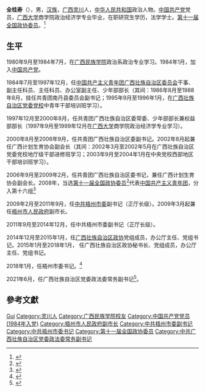 {{Infobox Ambassador
|name= 全桂寿
|birth_date = {{birth year and age|1964|03}}
|birth_place = {{CHN}}[[广西|广西]][[灵川|灵川]]
|alma_mater = [[广西大学|广西大学]]
|ethnicity=[[汉族|汉族]]
|party = {{CPC}}
}}

'''全桂寿'''（{{bd|1964年|3月|}}），男，[[汉族|汉族]]，[[广西|广西]][[灵川|灵川]]人，[[中华人民共和国|中华人民共和国]]政治人物。[[中国共产党|中国共产党]]党员，[[广西大学|广西大学]]商学院政治经济学专业毕业，在职研究生学历，法学学士。[[第十一届全国政协委员|第十一届全国政协委员]]。<ref>{{Cite web|title=全桂寿|url=http://ldzl.people.com.cn/dfzlk/front/personPage18737.htm|accessdate=2020-07-23|work=人民网 地方领导资料库|archive-date=2018-02-09|archive-url=https://web.archive.org/web/20180209003052/http://ldzl.people.com.cn/dfzlk/front/personPage18737.htm|dead-url=no}}</ref>

== 生平 ==
1980年9月至1984年7月，在[[广西民族大学|广西民族学院]]政治系政治专业学习。1984年1月，加入[[中国共产党|中国共产党]]。

1984年7月至1997年12月，任[[中国共产主义青年团广西壮族自治区委员会|中国共产主义青年团广西壮族自治区委员会]]干事、副主任科员、主任科员、办公室副主任、少年部部长（其间：1986年8月至1988年8月，挂任共青团南丹县委员会副书记；1995年9月至1996年1月，在[[广西壮族自治区党委党校|广西壮族自治区党委党校]]中青年干部培训班学习）。

1997年12月至2000年8月，任共青团广西壮族自治区委常委、少年部部长兼权益部部长（1997年9月至1999年12月在[[广西大学|广西大学]]商学院政治经济学专业学习）。

2000年8月至2006年9月，任共青团广西壮族自治区委副书记。2002年8月起兼任广西计划生育协会副会长（其间：2002年3月至2002年5月在广西壮族自治区党委党校地厅级干部进修班学习；2003年9月至2004年1月在中央党校西部地区干部培训班学习）。

2006年9月至2009年2月，任共青团广西壮族自治区委书记，兼任广西计划生育协会副会长。2008年，当选[[中国人民政治协商会议第十一届全国委员会委员名单|第十一届全国政协委员]]<ref>{{Cite web|title=政协第十一届全国委员会各专门委员会委员名单|url=http://www.cppcc.gov.cn/2011/09/26/ARTI1317034754842582.shtml|accessdate=2020-07-23|work=中国政协网|archive-date=2020-07-23|archive-url=https://web.archive.org/web/20200723125101/http://www.cppcc.gov.cn/2011/09/26/ARTI1317034754842582.shtml|dead-url=no}}</ref>代表[[中国共产主义青年团|中国共产主义青年团]]，分入第十六组<ref>{{Cite web|title=全桂寿|url=http://www.cppcc.gov.cn/2011/09/26/ARTI1317030360156151.shtml|accessdate=2020-07-23|work=中国政协网|archive-date=2020-07-23|archive-url=https://web.archive.org/web/20200723125410/http://www.cppcc.gov.cn/2011/09/26/ARTI1317030360156151.shtml|dead-url=no}}</ref>

2009年2月至2011年9月，任[[中共梧州市委|中共梧州市委]]副书记（正厅长级）。2009年3月起兼任[[梧州市人民政府|梧州市人民政府]]副市长。

2011年9月至2014年12月，任中共梧州市委副书记（正厅长级）。

2014年12月至2015年1月，任[[广西壮族自治区政协|广西壮族自治区政协]]党组成员，办公厅主任、党组书记。2015年1月至2018年1月， 任广西壮族自治区政协秘书长、党组成员，办公厅主任、党组书记。

2018年1月，任梧州市委书记。<ref>{{Cite web|title=推进务实合作实现双赢|url=http://www.wzljl.cn/content/2020-07/23/content_341564.htm|accessdate=2020-07-23|work=梧州零距离网|archive-date=2020-07-23|archive-url=https://web.archive.org/web/20200723150151/http://www.wzljl.cn/content/2020-07/23/content_341564.htm|dead-url=no}}</ref>

2021年6月，任广西壮族自治区党委政法委常务副书记<ref>{{Cite web|title=全桂寿任广西壮族自治区党委政法委常务副书记(简历)_中国经济网——国家经济门户|url=http://district.ce.cn/newarea/sddy/202106/10/t20210610_36633889.shtml|access-date=2021-06-10|work=district.ce.cn|archive-date=2021-06-14|archive-url=https://web.archive.org/web/20210614133430/http://district.ce.cn/newarea/sddy/202106/10/t20210610_36633889.shtml}}</ref>。

== 參考文獻 ==
{{reflist}}

{{各省级行政区团委书记}}

{{Authority control}}
{{DEFAULTSORT:Quan全}}
[[Category:全姓|Gui]]
[[Category:灵川人|Category:灵川人]]
[[Category:广西民族学院校友|Category:广西民族学院校友]]
[[Category:中国共产党党员_(1984年入党)|Category:中国共产党党员 (1984年入党)]]
[[Category:梧州市人民政府副市长|Category:梧州市人民政府副市长]]
[[Category:中共梧州市委副书记|Category:中共梧州市委副书记]]
[[Category:中共梧州市委书记|Category:中共梧州市委书记]]
[[Category:第十一届全国政协委员|Category:第十一届全国政协委员]]
[[Category:中共广西壮族自治区党委政法委常务副书记|Category:中共广西壮族自治区党委政法委常务副书记]]